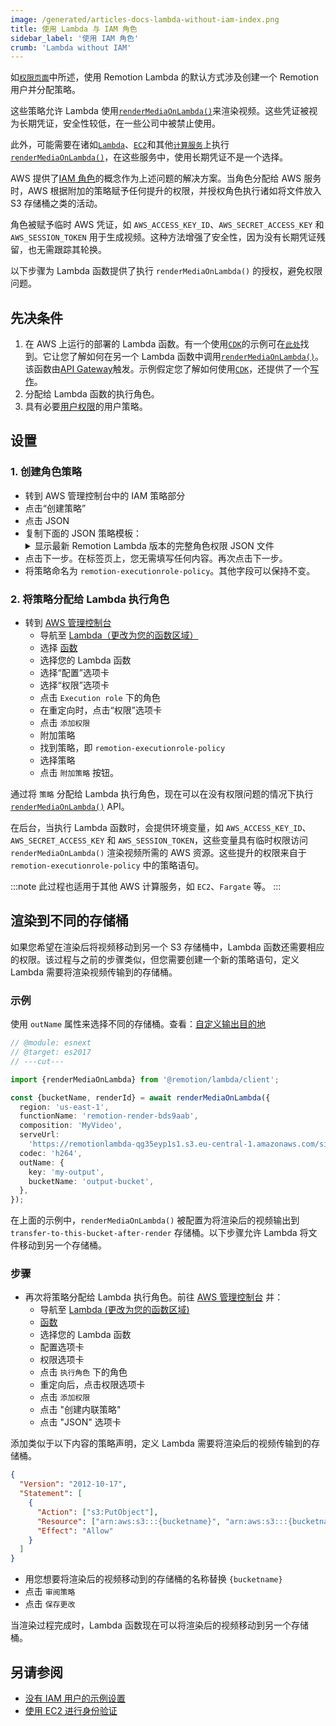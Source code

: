 ```yaml
---
image: /generated/articles-docs-lambda-without-iam-index.png
title: 使用 Lambda 与 IAM 角色
sidebar_label: '使用 IAM 角色'
crumb: 'Lambda without IAM'
---
```



如[`权限页面`](/docs/lambda/permissions)中所述，使用 Remotion Lambda 的默认方式涉及创建一个 Remotion 用户并分配策略。

这些策略允许 Lambda 使用[`renderMediaOnLambda()`](/docs/lambda/rendermediaonlambda)来渲染视频。这些凭证被视为长期凭证，安全性较低，在一些公司中被禁止使用。

此外，可能需要在诸如[`Lambda`](https://docs.aws.amazon.com/lambda/latest/dg/welcome.html)、[`EC2`](https://aws.amazon.com/ec2/)和其他[`计算服务`](https://aws.amazon.com/products/compute/)上执行[`renderMediaOnLambda()`](/docs/lambda/rendermediaonlambda)，在这些服务中，使用长期凭证不是一个选择。

AWS 提供了[IAM 角色](https://docs.aws.amazon.com/IAM/latest/UserGuide/id_roles)的概念作为上述问题的解决方案。当角色分配给 AWS 服务时，AWS 根据附加的策略赋予任何提升的权限，并授权角色执行诸如将文件放入 S3 存储桶之类的活动。

角色被赋予临时 AWS 凭证，如 `AWS_ACCESS_KEY_ID`、`AWS_SECRET_ACCESS_KEY` 和 `AWS_SESSION_TOKEN` 用于生成视频。这种方法增强了安全性，因为没有长期凭证残留，也无需跟踪其轮换。

以下步骤为 Lambda 函数提供了执行 `renderMediaOnLambda()` 的授权，避免权限问题。

## 先决条件

1. 在 AWS 上运行的部署的 Lambda 函数。有一个使用[`CDK`](https://docs.aws.amazon.com/cdk/v2/guide/work-with-cdk-typescript.html)的示例可在[`此处`](https://github.com/alexfernandez803/example-lambda)找到。它让您了解如何在另一个 Lambda 函数中调用[`renderMediaOnLambda()`](/docs/lambda/rendermediaonlambda)。该函数由[API Gateway](https://docs.aws.amazon.com/apigateway/latest/developerguide/welcome.html)触发。示例假定您了解如何使用[`CDK`](https://docs.aws.amazon.com/cdk/v2/guide/work-with-cdk-typescript.html)，还提供了一个[写作](/docs/lambda/without-iam/example)。
2. 分配给 Lambda 函数的执行角色。
3. 具有必要[用户权限](/docs/lambda/permissions#user-permissions)的用户策略。

## 设置

### 1. 创建角色策略

- 转到 AWS 管理控制台中的 IAM 策略部分
- 点击“创建策略”
- 点击 JSON
- 复制下面的 JSON 策略模板：
  <details>
    <summary>
      显示最新 Remotion Lambda 版本的完整角色权限 JSON 文件
    </summary>
    <UserPolicy />
  </details>
- 点击下一步。在标签页上，您无需填写任何内容。再次点击下一步。
- 将策略命名为 `remotion-executionrole-policy`。其他字段可以保持不变。

### 2. 将策略分配给 Lambda 执行角色

- 转到 [AWS 管理控制台](https://console.aws.amazon.com/console/home)
  - 导航至 [Lambda（更改为您的函数区域）](https://us-east-1.console.aws.amazon.com/lambda/home?region=us-east-1#/discover)
  - 选择 [函数](https://us-east-1.console.aws.amazon.com/lambda/home?region=us-east-1#/functions)
  - 选择您的 Lambda 函数
  - 选择“配置”选项卡
  - 选择“权限”选项卡
  - 点击 `Execution role` 下的角色
  - 在重定向时，点击“权限”选项卡
  - 点击 `添加权限`
  - 附加策略
  - 找到策略，即 `remotion-executionrole-policy`
  - 选择策略
  - 点击 `附加策略` 按钮。

通过将 `策略` 分配给 Lambda 执行角色，现在可以在没有权限问题的情况下执行 [`renderMediaOnLambda()`](/docs/lambda/rendermediaonlambda) API。

在后台，当执行 Lambda 函数时，会提供环境变量，如 `AWS_ACCESS_KEY_ID`、`AWS_SECRET_ACCESS_KEY` 和 `AWS_SESSION_TOKEN`，这些变量具有临时权限访问 `renderMediaOnLambda()` 渲染视频所需的 AWS 资源。这些提升的权限来自于 `remotion-executionrole-policy` 中的策略语句。

:::note
此过程也适用于其他 AWS 计算服务，如 `EC2`、`Fargate` 等。
:::

## 渲染到不同的存储桶

如果您希望在渲染后将视频移动到另一个 S3 存储桶中，Lambda 函数还需要相应的权限。该过程与之前的步骤类似，但您需要创建一个新的策略语句，定义 Lambda 需要将渲染视频传输到的存储桶。

### 示例

使用 `outName` 属性来选择不同的存储桶。查看：[自定义输出目的地](/docs/lambda/custom-destination)

```ts twoslash title="my-function.ts"
// @module: esnext
// @target: es2017
// ---cut---

import {renderMediaOnLambda} from '@remotion/lambda/client';

const {bucketName, renderId} = await renderMediaOnLambda({
  region: 'us-east-1',
  functionName: 'remotion-render-bds9aab',
  composition: 'MyVideo',
  serveUrl:
    'https://remotionlambda-qg35eyp1s1.s3.eu-central-1.amazonaws.com/sites/bf2jrbfkw',
  codec: 'h264',
  outName: {
    key: 'my-output',
    bucketName: 'output-bucket',
  },
});
```

在上面的示例中，`renderMediaOnLambda()` 被配置为将渲染后的视频输出到 `transfer-to-this-bucket-after-render` 存储桶。以下步骤允许 Lambda 将文件移动到另一个存储桶。

### 步骤

- 再次将策略分配给 Lambda 执行角色。前往 [AWS 管理控制台](https://console.aws.amazon.com/console/home) 并：
  - 导航至 [Lambda (更改为您的函数区域)](https://us-east-1.console.aws.amazon.com/lambda/home?region=us-east-1#/discover)
  - [函数](https://us-east-1.console.aws.amazon.com/lambda/home?region=us-east-1#/functions)
  - 选择您的 Lambda 函数
  - 配置选项卡
  - 权限选项卡
  - 点击 `执行角色` 下的角色
  - 重定向后，点击权限选项卡
  - 点击 `添加权限`
  - 点击 "创建内联策略"
  - 点击 "JSON" 选项卡

添加类似于以下内容的策略声明，定义 Lambda 需要将渲染后的视频传输到的存储桶。

```json
{
  "Version": "2012-10-17",
  "Statement": [
    {
      "Action": ["s3:PutObject"],
      "Resource": ["arn:aws:s3:::{bucketname}", "arn:aws:s3:::{bucketname}/*"],
      "Effect": "Allow"
    }
  ]
}
```

- 用您想要将渲染后的视频移动到的存储桶的名称替换 `{bucketname}`
- 点击 `审阅策略`
- 点击 `保存更改`

当渲染过程完成时，Lambda 函数现在可以将渲染后的视频移动到另一个存储桶。

## 另请参阅

- [没有 IAM 用户的示例设置](/docs/lambda/without-iam/example)
- [使用 EC2 进行身份验证](/docs/lambda/ec2)
